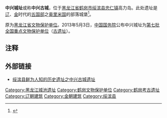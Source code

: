 {{文物保护单位
| 名称 =中兴城址  
| 图片 = 
| 说明 = 
| 级别 = 全国
| Cat = 黑龙江全国重点文物保护单位
| 省区市 = [[黑龙江省|黑龙江省]]
| 市/县名 = 
| 所在 = [[鹤岗市|鹤岗市]][[绥滨县|绥滨县]]
| 坐标 = <!-- 请使用{{Coord}}模板 -->
| 分类 = 古遗址
| 时代 =辽、金
| 编号 =7-0128-1-128 			
| 登录 = 第七批全国重点文物保护单位
}}
'''中兴城址'''或称'''中兴古城'''，位于[[黑龙江省|黑龙江省]][[鹤岗市|鹤岗市]][[绥滨县|绥滨县]][[忠仁镇|忠仁镇]]高力岛。此处遗址是[[辽朝|辽]]、[[金朝|金]]时代的[[五国部|五国部]]之[[奥里米国|奥里米国]]的部落城堡<ref>{{Cite web|url=http://hgrb.dzb.dbw.cn/shtml/hgrb/20120805/13771.shtml|title=辽金历史在这里掀开神秘一角|accessdate=2013-07-05|author=记者：朱腾龙|date=|work=|publisher=东北网，来源：鹤岗日报20120805期|language=Zh-hans|deadurl=yes|archiveurl=https://archive.is/20130730232435/http://hgrb.dzb.dbw.cn/shtml/hgrb/20120805/13771.shtml|archivedate=2013-07-30}}</ref>。

原为[[黑龙江省文物保护单位|黑龙江省文物保护单位]]。2013年5月3日，[[中华人民共和国国务院|中国国务院]]公布中兴城址为[[第七批全国重点文物保护单位|第七批全国重点文物保护单位]]（[[第七批全国重点文物保护单位中的古遗址|古遗址]]）。

== 注释 ==

{{reflist}}

==外部链接==
*[https://archive.is/20130705154239/http://hlj.sina.com.cn/travel/line/2013-01-22/34183_2.html 绥滨县鲜为人知的历史遗址之中兴古城遗址]

{{黑龙江全国重点文物保护单位}}
{{全国重点文物保护单位小作品}}
{{DEFAULTSORT:Z}}
[[Category:黑龙江城池遗址|Category:黑龙江城池遗址]]
[[Category:鹤岗文物保护单位|Category:鹤岗文物保护单位]]
[[Category:鹤岗考古遗址|Category:鹤岗考古遗址]]
[[Category:辽朝建筑|Category:辽朝建筑]]
[[Category:金朝建筑|Category:金朝建筑]]
[[Category:绥滨县|Category:绥滨县]]